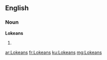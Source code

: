 ==English==

===Noun===
'''Lokeans'''

# {{plural of|Lokean}}

[[ar:Lokeans]]
[[fr:Lokeans]]
[[ku:Lokeans]]
[[mg:Lokeans]]